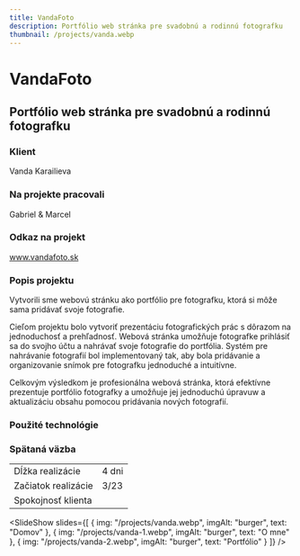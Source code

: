 ```yaml
---
title: VandaFoto
description: Portfólio web stránka pre svadobnú a rodinnú fotografku
thumbnail: /projects/vanda.webp
---
```



# VandaFoto

## Portfólio web stránka pre svadobnú a rodinnú fotografku

### Klient

Vanda Karailieva

### Na projekte pracovali

Gabriel & Marcel

### Odkaz na projekt

www.vandafoto.sk

### Popis projektu

Vytvorili sme webovú stránku ako portfólio pre fotografku, ktorá si môže sama pridávať svoje fotografie.

Cieľom projektu bolo vytvoriť prezentáciu fotografických prác s dôrazom na jednoduchosť a prehľadnosť.
Webová stránka umožňuje fotografke prihlásiť sa do svojho účtu a nahrávať svoje fotografie do portfólia.
Systém pre nahrávanie fotografií bol implementovaný tak, aby bola pridávanie a organizovanie snímok pre fotografku jednoduché a intuitívne.

Celkovým výsledkom je profesionálna webová stránka, ktorá efektívne prezentuje portfólio fotografky a umožňuje jej jednoduchú úpravuw
a aktualizáciu obsahu pomocou pridávania nových fotografií.

### Použité technológie

<div class="not-prose mt-5 flex flex-wrap gap-7">
  <Technology name="Astro" color="#7310a3" size={40}>
    <Icon name="simple-icons:astro" size={40} />
  </Technology>
  <Technology name="JavaScript" color="#f6e12d" size={40}>
    <Icon name="vscode-icons:file-type-js-official" size={40} />
  </Technology>
  <Technology name="tailwindcss" color="#139494" size={40}>
    <Icon name="logos:tailwindcss-icon" size={40} />
  </Technology>
</div>

### Spätaná väzba

|                     |            |
| ------------------- | ---------- |
| Dĺžka realizácie    | 4 dni     |
| Začiatok realizácie | 3/23       |
| Spokojnosť klienta  | <StarsRating rating={5} />|

<SlideShow
  slides={[
{ img: "/projects/vanda.webp", imgAlt: "burger", text: "Domov" },
{ img: "/projects/vanda-1.webp", imgAlt: "burger", text: "O mne" },
{ img: "/projects/vanda-2.webp", imgAlt: "burger", text: "Portfólio" }
]}
/>